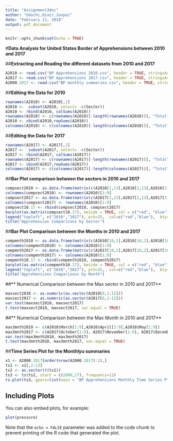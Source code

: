 ```yaml
---
title: "Assignment3doc"
author: "Udochi,Ozair,Junpei"
date: "February 11, 2018"
output: pdf_document
---
```


```r
knitr::opts_chunk$set(echo = TRUE)
```

#**Data Analysis for United States Border of Apprehensions between 2010 and 2017**   

##**Extracting and Reading the different datasets from 2010 and 2017**
```r
A2010 <- read.csv("BP Apprehensions 2010.csv", header = TRUE, stringsAsFactors = FALSE)
A2017 <- read.csv("BP Apprehensions 2017.csv", header = TRUE, stringsAsFactors = FALSE)
A2000.2017 <- read.csv("BP monthly summaries.csv", header = TRUE, stringsAsFactors = FALSE)

```

##**Editing the Data for 2010**

```r
rownames(A2010) <- A2010[,1]
A2010 <-  subset(A2010, select= -c(Sector))
A2010 <- rbind(A2010, colSums(A2010))
rownames(A2010) <- c(rownames(A2010)[-length(rownames(A2010))], "Total")
A2010 <- cbind(A2010,rowSums(A2010))
colnames(A2010) <- c(colnames(A2010)[-length(colnames(A2010))], "Total")
```

##**Editing the Data for 2017**
```r
rownames(A2017) <- A2017[,1]
A2017 <-  subset(A2017, select= -c(Sector))
A2017 <- rbind(A2017, colSums(A2017))
rownames(A2017) <- c(rownames(A2017)[-length(rownames(A2017))], "Total")
A2017 <- cbind(A2017,rowSums(A2017))
colnames(A2017) <- c(colnames(A2017)[-length(colnames(A2017))], "Total")
```

##**Bar Plot comparison between the sectors in 2010 and 2017**
```r
compsect2010 <- as.data.frame(matrix(c(A2010[1,13],A2010[2,13],A2010[3,13],A2010[4,13],A2010[5,13],A2010[6,13],A2010[7,13],A2010[8,13],A2010[9,13]), nrow = 1))
colnames(compsect2010) <- rownames(A2010)[1:9]
compsect2017 <- as.data.frame(matrix(c(A2017[1,13],A2017[2,13],A2017[3,13],A2017[4,13],A2017[5,13],A2017[6,13],A2017[7,13],A2017[8,13],A2017[9,13]), nrow = 1))
colnames(compsect2017) <- rownames(A2010)[1:9]
compsect10.17 <- rbind(compsect2010, compsect2017)
barplot(as.matrix(compsect10.17), beside = TRUE, col = c("red", "blue"), bty="n", ylab = "Apprehensions", xlab = "Sector")
legend("topleft", c("2010","2017"), pch=15,  col=c("red","blue"),  bty="n")        
title("Apprehension Comparisons by Sector")

```

##**Bar Plot Comparison between the Months in 2010 and 2017**
```r
compmnth2010 <- as.data.frame(matrix(c(A2010[10,1],A2010[10,2],A2010[10,3],A2010[10,4],A2010[10,5],A2010[10,6],A2010[10,7],A2010[10,8],A2010[10,9]), nrow = 1))
colnames(compmnth2010) <- colnames(A2010)[1:9]
compmnth2017 <- as.data.frame(matrix(c(A2017[10,1],A2017[10,2],A2017[10,3],A2017[10,4],A2017[10,5],A2017[10,6],A2017[10,7],A2017[10,8],A2017[10,9]), nrow = 1))
colnames(compmnth2017) <- colnames(A2010)[1:9]
compmnth10.17 <- rbind(compmnth2010, compmnth2017)
barplot(as.matrix(compmnth10.17), beside = TRUE, col = c("red", "blue"), bty="n", ylab = "Apprehensions", xlab = "Month")
legend("topleft", c("2010","2017"), pch=15,  col=c("red","blue"),  bty="n")
title("Apprehensions Comparisons by Month")
```

##** Numerical Comparison between the Max sector in 2010 and 2017**
```r
maxsect2010 <- as.numeric(as.vector(A2010[8,1:12]))
maxsect2017 <- as.numeric(as.vector(A2017[6,1:12]))
var.test(maxsect2010, maxsect2017)
t.test(maxsect2010, maxsect2017, var.equal = TRUE)
```

##** Numerical Comparison between the Max Month in 2010 and 2017**
```r
max3mnth2010 <- c(A2010$March[1:9],A2010$April[1:9],A2010$May[1:9])
max3mnth2017 <- c(A2017$October[1:9], A2017$November[1:9], A2017$December[1:9])
var.test(max3mnth2010, max3mnth2017)
t.test(max3mnth2010, max3mnth2017, var.equal = TRUE)
```
##**Time Series Plot for the Monthlyu summaries**
```r
x1 <- A2000.2017[order(nrow(A2000.2017):1),]
ts1 <- x1[,2:13]
ts2 <- as.vector(t(ts1))
ts3 <- ts(ts2, start = c(2000,17), frequency=12)
ts.plot(ts3, gpars=list(main = "BP Apprehensions Monthly Time Series Plot (2000-2017)",xlab="year", ylab="Apprehensions",lty=c(1:3),col=4))
```

## Including Plots

You can also embed plots, for example:

```r
plot(pressure)
```

Note that the `echo = FALSE` parameter was added to the code chunk to prevent printing of the R code that generated the plot.
